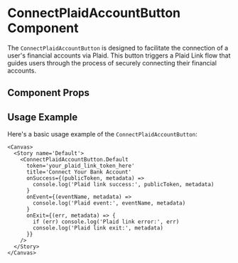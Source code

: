 

<Meta of={ConnectPlaidAccountButton} />

# ConnectPlaidAccountButton Component

The `ConnectPlaidAccountButton` is designed to facilitate the connection of a user's financial accounts via Plaid. This button triggers a Plaid Link flow that guides users through the process of securely connecting their financial accounts.

## Component Props

<Canvas of={ConnectPlaidAccountButton.Default} />

<Controls />

## Usage Example

Here's a basic usage example of the `ConnectPlaidAccountButton`:

```tsx
<Canvas>
  <Story name='Default'>
    <ConnectPlaidAccountButton.Default
      token='your_plaid_link_token_here'
      title='Connect Your Bank Account'
      onSuccess={(publicToken, metadata) =>
        console.log('Plaid link success:', publicToken, metadata)
      }
      onEvent={(eventName, metadata) =>
        console.log('Plaid event:', eventName, metadata)
      }
      onExit={(err, metadata) => {
        if (err) console.log('Plaid link error:', err)
        console.log('Plaid link exit:', metadata)
      }}
    />
  </Story>
</Canvas>
```
